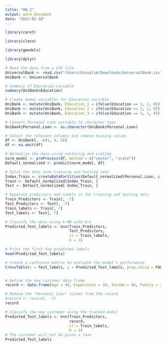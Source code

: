 ```yaml
---
title: "HW_2"
output: word_document
date: "2023-02-18"
---
```


```r

library(caret)

library(class)

library(gmodels)

library(dplyr)
```


```r
# Read the data from a CSV file
UniversalBank <- read.csv("/Users/binsalim/Downloads/UniversalBank.csv")
UniBank <- UniversalBank

# Summary of Education variable
summary(UniBank$Education)

# Create dummy variables for Education variable
UniBank <- mutate(UniBank, Education_1 = ifelse(Education == 1, 1, 0))
UniBank <- mutate(UniBank, Education_2 = ifelse(Education == 2, 1, 0))
UniBank <- mutate(UniBank, Education_3 = ifelse(Education == 3, 1, 0))

```


```r
# Convert Personal Loan variable to character type
UniBank$Personal.Loan <- as.character(UniBank$Personal.Loan)

# Select the relevant columns and remove missing values
df <- UniBank[, -c(1, 4, 6)]
df <- na.omit(df)
```

```r
# Normalize the data using centering and scaling
norm_model <- preProcess(df, method = c("center", "scale"))
Default_normalized <- predict(norm_model, df)

# Split the data into training and testing sets
Index_Train <- createDataPartition(Default_normalized$Personal.Loan, p = 0.6, list = FALSE)
Train <- Default_normalized[Index_Train, ]
Test <- Default_normalized[-Index_Train, ]

# Separate predictors and labels in the training and testing sets
Train_Predictors <- Train[, -7]
Test_Predictors <- Test[, -7]
Train_labels <- Train[, 7]
Test_labels <- Test[, 7]

```


```r
# Classify the data using k-NN with k=1
Predicted_Test_labels <- knn(Train_Predictors,
                             Test_Predictors,
                             cl = Train_labels,
                             k = 1)

# Print the first few predicted labels
head(Predicted_Test_labels)

# Create a confusion matrix to evaluate the model's performance
CrossTable(x = Test_labels, y = Predicted_Test_labels, prop.chisq = FALSE)



```


```r
# Define the new customer data frame
record <- data.frame(Age = 40, Experience = 10, Income = 84, Family = 2, CCAvg = 2, Education_1 = 0, Education_2 = 1, Education_3 = 0, Mortgage = 0, Securities.Account = 0, CD.Account = 0, Online = 1, Credit.Card = 1)

# Remove the "Personal Loan" column from the record
#record <- record[, -7]
record

# Classify the new customer using the trained model
Predicted_Test_labels <- knn(Train_Predictors,
                             record,
                             cl = Train_labels,
                             k = 1)
# The customer will not be given a loan 
Predicted_Test_labels


```




